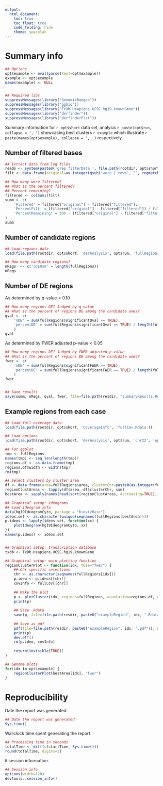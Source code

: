 ```yaml
---
output:
  html_document:
    toc: true
    toc_float: true
    code_folding: hide
    theme: spacelab
---
```


Summary info
===========

```r
## Options
opt$example <- eval(parse(text=opt$example))
example <- opt$example
names(example) <- NULL


## Required libs
suppressMessages(library("GenomicRanges"))
suppressMessages(library("ggbio"))
suppressMessages(library("TxDb.Hsapiens.UCSC.hg19.knownGene"))
suppressMessages(library("derfinder"))
suppressMessages(library("derfinderPlot"))
```

Summary information for `r opt$short` data set, analysis `r paste(opt$run, collapse = ', ')` showcasing best clusters `r example` which illustrate `r paste(names(opt$example), collapse = ', ')` respectively.


## Number of filtered bases

```r
## Extract data from log files
reads <- system(paste0('grep filterData ', file.path(rootdir, opt$short, 'CoverageInfo', 'logs'), '/fullCov-*.e* | grep -v "that 0 percent"'), intern=TRUE)
filt <- data.frame(original=as.integer(gsub("were | rows", "", regmatches(reads, regexpr("were [0-9]* rows", reads)))), filtered=as.integer(gsub("are | rows", "", regmatches(reads, regexpr("are [0-9]* rows", reads)))))

## How many were filtered?
## What is the percent filtered?
## Percent remaining?
filtered <- colSums(filt)
summ <- c(
    'Filtered' = filtered["original"] - filtered["filtered"],
    'PercentFilt' = (filtered["original"] - filtered["filtered"]) / filtered["original"] * 100,
    'PercentRemaining' = 100 - (filtered["original"] - filtered["filtered"]) / filtered["original"] * 100
)
summ
```

## Number of candidate regions

```r
## Load regions data
load(file.path(rootdir, opt$short, 'derAnalysis', opt$run, 'fullRegions.Rdata'))

## How many candidate regions?
nRegs  <- c('cDERsN' = length(fullRegions))
nRegs
```

## Number of DE regions


As determined by q-value < 0.10

```r
## How many regions DE? Judged by q-value
## What is the percent of regions DE among the candidate ones?
qval <- c(
    'nDE' = sum(fullRegions$significantQval == TRUE),
    'percentDE' = sum(fullRegions$significantQval == TRUE) / length(fullRegions) * 100
    )
qval
```

As determined by FWER adjusted p-value < 0.05

```r
## How many regions DE? Judged by FWER adjusted p-value
## What is the percent of regions DE among the candidate ones?
fwer <- c(
    'nDE' = sum(fullRegions$significantFWER == TRUE),
    'percentDE' = sum(fullRegions$significantFWER == TRUE) / length(fullRegions) * 100
    )
fwer


## Save results
save(summ, nRegs, qval, fwer, file=file.path(resdir, "summaryResults.Rdata"))
```


## Example regions from each case

```r
## Load full coverage data
load(file.path(rootdir, opt$short, 'CoverageInfo', 'fullCov.Rdata'))

## Load options
load(file.path(rootdir, opt$short, 'derAnalysis', opt$run, 'chr22', 'optionsStats.Rdata'))

## For ggplot
tmp <- fullRegions
names(tmp) <- seq_len(length(tmp))
regions.df <- as.data.frame(tmp)
regions.df$width <- width(tmp)
rm(tmp)

## Select clusters by cluster area
df <- data.frame(area=fullRegions$area, clusterChr=paste0(as.integer(fullRegions$cluster), chr=as.character(seqnames(fullRegions))))
regionClustAreas <- tapply(df$area, df$clusterChr, sum)
bestArea <- sapply(names(head(sort(regionClustAreas, decreasing=TRUE), 70)), function(y) { which(df$clusterChr == y)[[1]]})

## Graphical setup: ideograms 
## Load ideogram info
data(hg19IdeogramCyto, package = "biovizBase")
ideos.set <- as.character(unique(seqnames(fullRegions[bestArea])))
p.ideos <- lapply(ideos.set, function(xx) { 
	plotIdeogram(hg19IdeogramCyto, xx)
})
names(p.ideos) <- ideos.set


## Graphical setup: transcription database
txdb <- TxDb.Hsapiens.UCSC.hg19.knownGene

## Graphical setup: main plotting function
regionClusterPlot <- function(idx, tUse="fwer") {
	## Chr specific selections
	chr <- as.character(seqnames(fullRegions[idx]))
	p.ideo <- p.ideos[[chr]]
	covInfo <- fullCov[[chr]]
	
	## Make the plot
	p <- plotCluster(idx, regions=fullRegions, annotation=regions.df, coverageInfo=covInfo, groupInfo=optionsStats$groupInfo, titleUse=tUse, txdb=txdb, p.ideogram=p.ideo)
	print(p)
	
	## Save .Rdata
	save(p, file=file.path(resdir, paste0("exampleRegion", idx, ".Rdata")) )
	
	## Save as pdf
	pdf(file=file.path(resdir, paste0("exampleRegion", idx, ".pdf")), width=20, height=10)
	print(p)
	dev.off()
	rm(p.ideo, covInfo)
	
	return(invisible(TRUE))	
}

## Genome plots
for(idx in opt$example) {
	regionClusterPlot(bestArea[idx], "fwer")
}
```

# Reproducibility

Date the report was generated.

```r
## Date the report was generated
Sys.time()
```

Wallclock time spent generating the report.

```r
## Processing time in seconds
totalTime <- diff(c(startTime, Sys.time()))
round(totalTime, digits=3)
```

`R` session information.

```r
## Session info
options(width=120)
devtools::session_info()
```
